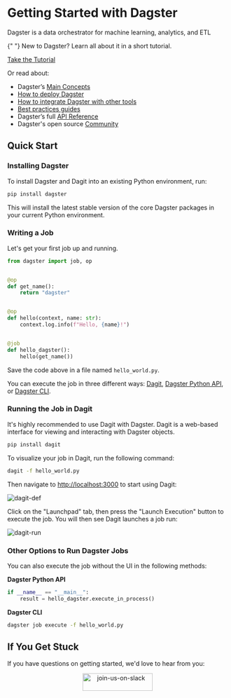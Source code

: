 # Getting Started with Dagster

<p className="text-2xl mt-0 text-gray-500 tracking-tight font-light">
  Dagster is a data orchestrator for machine learning, analytics, and ETL
</p>

<div className="md:col-span-3 flex flex-wrap md:flex-nowrap items-center bg-gable-green rounded-2xl py-6 md:py-2 px-6 md:pr-5 space-y-4 md:space-y-0 md:space-x-8">
  <p className="flex-auto text-gray-100 text-lg">
    {" "}
    New to Dagster? Learn all about it in a short tutorial.
  </p>
  <a
    href="/tutorial"
    className="flex-none border border-1 bg-gable-green hover:no-underline border-gray-100 hover:bg-white hover:text-gable-green shadow-none transition-colors duration-200 text-white font-semibold rounded-full py-3 px-4 no-underline"
  >
    Take the Tutorial
  </a>
</div>

Or read about:

- Dagster’s [Main Concepts](/concepts)
- [How to deploy Dagster](/deployment)
- [How to integrate Dagster with other tools](/integrations)
- [Best practices guides](/guides)
- Dagster’s full [API Reference](/\_apidocs)
- Dagster's open source [Community](/community)

## Quick Start

### Installing Dagster

To install Dagster and Dagit into an existing Python environment, run:

```bash
pip install dagster
```

This will install the latest stable version of the core Dagster packages in your current Python environment.

### Writing a Job

Let's get your first job up and running.

```python file=/getting_started/hello_world.py startafter=start_pipeline_marker endbefore=end_pipeline_marker
from dagster import job, op


@op
def get_name():
    return "dagster"


@op
def hello(context, name: str):
    context.log.info(f"Hello, {name}!")


@job
def hello_dagster():
    hello(get_name())
```

Save the code above in a file named `hello_world.py`.

You can execute the job in three different ways: [Dagit](/concepts/dagit/dagit), [Dagster Python API](/concepts/ops-jobs-graphs/job-execution#python-apis), or [Dagster CLI](/\_apidocs/cli#dagster-pipeline-execute).

### Running the Job in Dagit

It's highly recommended to use Dagit with Dagster. Dagit is a web-based interface for viewing and interacting with Dagster objects.

```bash
pip install dagit
```

To visualize your job in Dagit, run the following command:

```bash
dagit -f hello_world.py
```

Then navigate to <http://localhost:3000> to start using Dagit:

<Image
alt="dagit-def"
src="/images/getting-started/dagit-def.png"
width={4032}
height={2454}
/>

Click on the "Launchpad" tab, then press the "Launch Execution" button to execute the job. You will then see Dagit launches a job run:

<Image
alt="dagit-run"
src="/images/getting-started/dagit-run.png"
width={4032}
height={2454}
/>

### Other Options to Run Dagster Jobs

You can also execute the job without the UI in the following methods:

**Dagster Python API**

```python file=/getting_started/hello_world.py startafter=start_execute_marker endbefore=end_execute_marker
if __name__ == "__main__":
    result = hello_dagster.execute_in_process()
```

**Dagster CLI**

```bash
dagster job execute -f hello_world.py
```

## If You Get Stuck

If you have questions on getting started, we'd love to hear from you:

<p align="center">
  <a href="https://dagster-slackin.herokuapp.com/" target="_blank">
    <Image
      alt="join-us-on-slack"
      src="/assets/join-us-on-slack.png"
      width="160"
      height="40"
    />
  </a>
</p>

